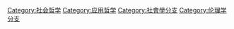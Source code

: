 {{Commons category|Social ethics}}
{{Catmore}}

[[Category:社会哲学|Category:社会哲学]]
[[Category:应用哲学|Category:应用哲学]]
[[Category:社會學分支|Category:社會學分支]]
[[Category:伦理学分支|Category:伦理学分支]]